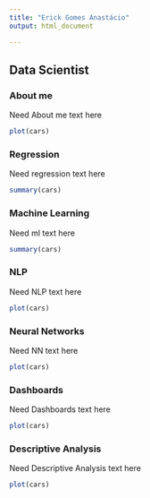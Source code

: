 ```yaml
---
title: "Erick Gomes Anastácio"
output: html_document

---
```



## Data Scientist {.tabset}

### About me

Need About me text here


```r
plot(cars)
```


### Regression

Need regression text here
```r
summary(cars)
```


### Machine Learning

Need ml text here
```r
summary(cars)
```

### NLP

Need NLP text here


```r
plot(cars)
```

### Neural Networks

Need NN text here


```r
plot(cars)
```

### Dashboards

Need Dashboards text here


```r
plot(cars)
```

### Descriptive Analysis

Need Descriptive Analysis text here


```r
plot(cars)
```

